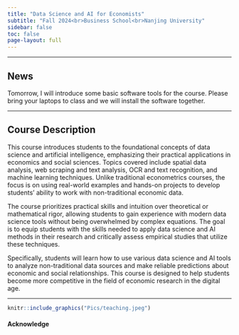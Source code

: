 ```yaml
---
title: "Data Science and AI for Economists"
subtitle: "Fall 2024<br>Business School<br>Nanjing University"
sidebar: false
toc: false
page-layout: full
---
```


------------------------------------------------------------------------

## News

::: callout-important
Tomorrow, I will introduce some basic software tools for the course. Please bring your laptops to class and we will install the software together.
:::

------------------------------------------------------------------------

## Course Description

This course introduces students to the foundational concepts of data science and artificial intelligence, emphasizing their practical applications in economics and social sciences. Topics covered include spatial data analysis, web scraping and text analysis, OCR and text recognition, and machine learning techniques. Unlike traditional econometrics courses, the focus is on using real-world examples and hands-on projects to develop students’ ability to work with non-traditional economic data.

The course prioritizes practical skills and intuition over theoretical or mathematical rigor, allowing students to gain experience with modern data science tools without being overwhelmed by complex equations. The goal is to equip students with the skills needed to apply data science and AI methods in their research and critically assess empirical studies that utilize these techniques.

Specifically, students will learn how to use various data science and AI tools to analyze non-traditional data sources and make reliable predictions about economic and social relationships. This course is designed to help students become more competitive in the field of economic research in the digital age.

------------------------------------------------------------------------

```r
knitr::include_graphics("Pics/teaching.jpeg")
```

#### Acknowledge
